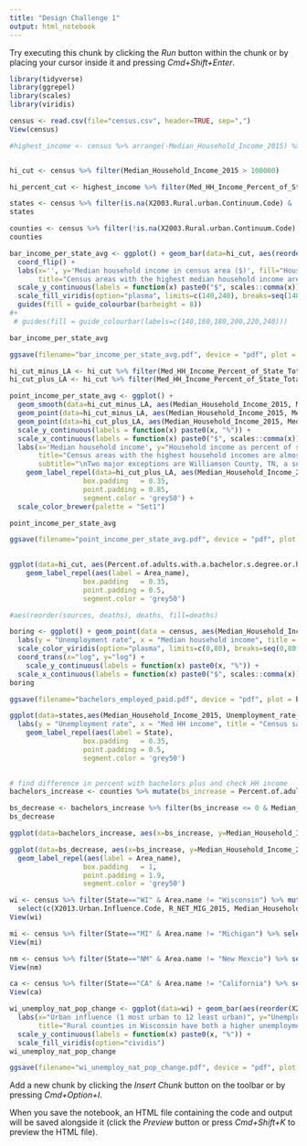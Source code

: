 ```yaml
---
title: "Design Challenge 1"
output: html_notebook
---
```


Try executing this chunk by clicking the *Run* button within the chunk or by placing your cursor inside it and pressing *Cmd+Shift+Enter*. 

```r
library(tidyverse)
library(ggrepel)
library(scales)
library(viridis)

census <- read.csv(file="census.csv", header=TRUE, sep=",")
View(census)

```

```r
#highest_income <- census %>% arrange(-Median_Household_Income_2015) %>% #select(Area_name, Median_Household_Income_2015, Med_HH_Income_Percent_of_State_Total_2015)


hi_cut <- census %>% filter(Median_Household_Income_2015 > 100000)

hi_percent_cut <- highest_income %>% filter(Med_HH_Income_Percent_of_State_Total_2015 > 140)

states <- census %>% filter(is.na(X2003.Rural.urban.Continuum.Code) & !FIPS %in% c(2105, 2195, 2198, 2230, 2275))
states

counties <- census %>% filter(!is.na(X2003.Rural.urban.Continuum.Code) & !FIPS %in% c(2105, 2195, 2198, 2230, 2275))
counties
```

```r
bar_income_per_state_avg <- ggplot() + geom_bar(data=hi_cut, aes(reorder(Area_name, Median_Household_Income_2015), Median_Household_Income_2015, fill=Med_HH_Income_Percent_of_State_Total_2015), stat="identity") +
  coord_flip() +
  labs(x='', y='Median household income in census area ($)', fill="Household income as\n% of state average", 
       title="Census areas with the highest median household income are almost all located in\nstates with high average incomes.", subtitle="\nTwo major exceptions are Williamson County, TN, a suburb of Nashville that boasts many of\nTennessee's richest, and Los Alamos County, NM, home to a well-paying national laboratory...\nand not much else.") +
  scale_y_continuous(labels = function(x) paste0("$", scales::comma(x))) +
  scale_fill_viridis(option="plasma", limits=c(140,240), breaks=seq(140,240,20), labels=function(x) paste0(x, "%"))+
  guides(fill = guide_colourbar(barheight = 8))
#+
 # guides(fill = guide_colourbar(labels=c(140,160,180,200,220,240)))

bar_income_per_state_avg

ggsave(filename="bar_income_per_state_avg.pdf", device = "pdf", plot = bar_income_per_state_avg, height = 5, width = 8.5, units = "in")
```

```r
hi_cut_minus_LA <- hi_cut %>% filter(Med_HH_Income_Percent_of_State_Total_2015<=200)
hi_cut_plus_LA <- hi_cut %>% filter(Med_HH_Income_Percent_of_State_Total_2015>200)

point_income_per_state_avg <- ggplot() +
  geom_smooth(data=hi_cut_minus_LA, aes(Median_Household_Income_2015, Med_HH_Income_Percent_of_State_Total_2015)) + 
  geom_point(data=hi_cut_minus_LA, aes(Median_Household_Income_2015, Med_HH_Income_Percent_of_State_Total_2015, color=factor(State)),size=2) +
  geom_point(data=hi_cut_plus_LA, aes(Median_Household_Income_2015, Med_HH_Income_Percent_of_State_Total_2015), color="black",size=3) +
  scale_y_continuous(labels = function(x) paste0(x, "%")) +
  scale_x_continuous(labels = function(x) paste0("$", scales::comma(x))) +
  labs(x='Median household income', y="Household income as percent of state average", color="State",
       title="Census areas with the highest household incomes are almost all located in states with high\naverage incomes.", 
       subtitle="\nTwo major exceptions are Williamson County, TN, a suburb of Nashville that boasts many of Tennessee's\nrichest, and Los Alamos County, NM, home to a well-paying national laboratory... and not much else.") +
    geom_label_repel(data=hi_cut_plus_LA, aes(Median_Household_Income_2015, Med_HH_Income_Percent_of_State_Total_2015, label = Area_name),
                  box.padding   = 0.35, 
                  point.padding = 0.85,
                  segment.color = 'grey50') +
  scale_color_brewer(palette = "Set1")

point_income_per_state_avg

ggsave(filename="point_income_per_state_avg.pdf", device = "pdf", plot = point_income_per_state_avg, height = 5, width = 8, units = "in")
  
```


```r

ggplot(data=hi_cut, aes(Percent.of.adults.with.a.bachelor.s.degree.or.higher..2011.2015, Unemployment_rate_2015))+geom_point()+
    geom_label_repel(aes(label = Area_name),
                  box.padding   = 0.35, 
                  point.padding = 0.5,
                  segment.color = 'grey50')

#aes(reorder(sources, deaths), deaths, fill=deaths)
```

```r
boring <- ggplot() + geom_point(data = census, aes(Median_Household_Income_2015, Unemployment_rate_2015, color=Percent.of.adults.with.a.bachelor.s.degree.or.higher..2011.2015, label=State)) +
  labs(y = "Unemployment rate", x = "Median household income", title = "Census areas where a majority of the population holds a bachelors degree\nor higher are among the highest paid and most likley to be employed", color="Percent of population with \na bachelors or higher") +
  scale_color_viridis(option="plasma", limits=c(0,80), breaks=seq(0,80,20), labels=function(x) paste0(x, "%")) +
  coord_trans(x="log", y="log") +
    scale_y_continuous(labels = function(x) paste0(x, "%")) +
  scale_x_continuous(labels = function(x) paste0("$", scales::comma(x)))
boring

ggsave(filename="bachelors_employed_paid.pdf", device = "pdf", plot = boring, height = 5, width = 8, units = "in")

ggplot(data=states,aes(Median_Household_Income_2015, Unemployment_rate_2015)) + geom_point(aes(color=Percent.of.adults.with.a.bachelor.s.degree.or.higher..2011.2015)) +
  labs(y = "Unemployment rate", x = "Med HH income", title = "Census sandbox", color="BS+") +
    geom_label_repel(aes(label = State),
                  box.padding   = 0.35, 
                  point.padding = 0.5,
                  segment.color = 'grey50')
  
```

```r
# find difference in percent with bachelors plus and check HH income
bachelors_increase <- counties %>% mutate(bs_increase = Percent.of.adults.with.a.bachelor.s.degree.or.higher..2011.2015 - Percent.of.adults.with.a.bachelor.s.degree.or.higher..1990)

bs_decrease <- bachelors_increase %>% filter(bs_increase <= 0 & Median_Household_Income_2015>60000)
bs_decrease

ggplot(data=bachelors_increase, aes(x=bs_increase, y=Median_Household_Income_2015)) + geom_point()

ggplot(data=bs_decrease, aes(x=bs_increase, y=Median_Household_Income_2015)) + geom_point(aes(color=factor(State))) +
  geom_label_repel(aes(label = Area_name),
                  box.padding   = 1, 
                  point.padding = 1.9,
                  segment.color = 'grey50')
```


```r
wi <- census %>% filter(State=="WI" & Area.name != "Wisconsin") %>% mutate(pop_gain = R_birth_2015-R_death_2015) %>%
  select(c(X2013.Urban.Influence.Code, R_NET_MIG_2015, Median_Household_Income_2015, Unemployment_rate_2015, pop_gain)) %>% group_by(X2013.Urban.Influence.Code) %>% summarise(mean(Unemployment_rate_2015), mean(pop_gain)) %>% rename(unemp = "mean(Unemployment_rate_2015)", pop_gain = "mean(pop_gain)") 
View(wi)

mi <- census %>% filter(State=="MI" & Area.name != "Michigan") %>% select(c(X2013.Urban.Influence.Code, R_NET_MIG_2015, Unemployment_rate_2015)) %>% group_by(X2013.Urban.Influence.Code) %>% summarise(mean(Unemployment_rate_2015))
View(mi)

nm <- census %>% filter(State=="NM" & Area.name != "New Mexcio") %>% select(c(X2013.Urban.Influence.Code, R_NET_MIG_2015, Unemployment_rate_2015)) %>% group_by(X2013.Urban.Influence.Code) %>% summarise(mean(Unemployment_rate_2015))
View(nm)

ca <- census %>% filter(State=="CA" & Area.name != "California") %>% select(c(X2013.Urban.Influence.Code, R_NET_MIG_2015, Unemployment_rate_2015)) %>% group_by(X2013.Urban.Influence.Code) %>% summarise(mean(Unemployment_rate_2015))
View(ca)
```


```r
wi_unemploy_nat_pop_change <- ggplot(data=wi) + geom_bar(aes(reorder(X2013.Urban.Influence.Code, unemp), unemp, fill=pop_gain), stat="identity") +
  labs(x="Urban influence (1 most urban to 12 least urban)", y="Unemployment rate", fill="Natural population change\n(birth rate - death rate)", 
       title="Rural counties in Wisconsin have both a higher unemployment rate\nand a lower rate of natural population increase than more urbanized counties") +
  scale_y_continuous(labels = function(x) paste0(x, "%")) +
  scale_fill_viridis(option="cividis")
wi_unemploy_nat_pop_change

ggsave(filename="wi_unemploy_nat_pop_change.pdf", device = "pdf", plot = wi_unemploy_nat_pop_change, height = 5, width = 8, units = "in")
```

Add a new chunk by clicking the *Insert Chunk* button on the toolbar or by pressing *Cmd+Option+I*.

When you save the notebook, an HTML file containing the code and output will be saved alongside it (click the *Preview* button or press *Cmd+Shift+K* to preview the HTML file). 